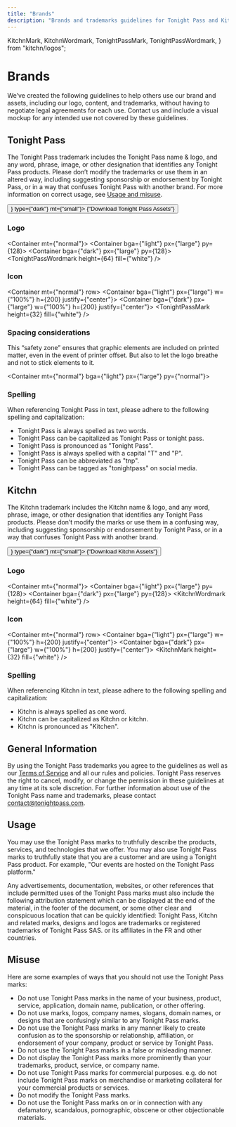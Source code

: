 ```yaml
---
title: "Brands"
description: "Brands and trademarks guidelines for Tonight Pass and Kitchn."
---
```


  KitchnMark,
  KitchnWordmark,
  TonightPassMark,
  TonightPassWordmark,
} from "kitchn/logos";

# Brands

We’ve created the following guidelines to help others use our brand and assets, including our logo, content, and trademarks, without having to negotiate legal agreements for each use.
Contact us and include a visual mockup for any intended use not covered by these guidelines.

## Tonight Pass

The Tonight Pass trademark includes the Tonight Pass name & logo, and any word, phrase, image, or other designation that identifies any Tonight Pass products. 
Please don’t modify the trademarks or use them in an altered way, including suggesting sponsorship or endorsement by Tonight Pass, or in a way that confuses Tonight Pass with another brand. 
For more information on correct usage, see [Usage and misuse](#usage).

<Link href={"https://drive.google.com/drive/folders/1tjvRtJpVAmHCYm1Afd__ckV2QgXzg6hg?usp=sharing"}>
  <Button prefix={<Icon icon={RiDownload2Line} />} type={"dark"} mt={"small"}>
    {"Download Tonight Pass Assets"}
  </Button>
</Link>

### Logo

<Container mt={"normal"}>
  <Container bga={"light"} px={"large"} py={128}>
    <TonightPassWordmark height={64} />
  </Container>
  <Container bga={"dark"} px={"large"} py={128}>
    <TonightPassWordmark height={64} fill={"white"} />
  </Container>
</Container>

### Icon

<Container mt={"normal"} row>
  <Container bga={"light"} px={"large"} w={"100%"} h={200} justify={"center"}>
    <TonightPassMark height={32} />
  </Container>
  <Container bga={"dark"} px={"large"} w={"100%"} h={200} justify={"center"}>
    <TonightPassMark height={32} fill={"white"} />
  </Container>
</Container>

### Spacing considerations

This “safety zone” ensures that graphic elements are included on printed matter, even in the event of printer offset. But also to let the logo breathe and not to stick elements to it.

<Container mt={"normal"} bga={"light"} px={"large"} py={"normal"}>
  <SpacingConsiderations height={256} />
</Container>

### Spelling

When referencing Tonight Pass in text, please adhere to the following spelling and capitalization:

- Tonight Pass is always spelled as two words.
- Tonight Pass can be capitalized as Tonight Pass or tonight pass.
- Tonight Pass is pronounced as "Tonight Pass".
- Tonight Pass is always spelled with a capital "T" and "P".
- Tonight Pass can be abbreviated as "tnp".
- Tonight Pass can be tagged as "tonightpass" on social media.

## Kitchn

The Kitchn trademark includes the Kitchn name & logo, and any word, phrase, image, or other designation that identifies any Tonight Pass products.
Please don’t modify the marks or use them in a confusing way, including suggesting sponsorship or endorsement by Tonight Pass, or in a way that confuses Tonight Pass with another brand.

<Link href={"https://drive.google.com/drive/folders/1mSf9QadEvUbP1-7a9VI4Usgj-jIi7y3P?usp=sharing"}>
  <Button prefix={<Icon icon={RiDownload2Line} />} type={"dark"} mt={"small"}>
    {"Download Kitchn Assets"}
  </Button>
</Link>

### Logo

<Container mt={"normal"}>
  <Container bga={"light"} px={"large"} py={128}>
    <KitchnWordmark height={64} />
  </Container>
  <Container bga={"dark"} px={"large"} py={128}>
    <KitchnWordmark height={64} fill={"white"} />
  </Container>
</Container>

### Icon

<Container mt={"normal"} row>
  <Container bga={"light"} px={"large"} w={"100%"} h={200} justify={"center"}>
    <KitchnMark height={32} />
  </Container>
  <Container bga={"dark"} px={"large"} w={"100%"} h={200} justify={"center"}>
    <KitchnMark height={32} fill={"white"} />
  </Container>
</Container>

### Spelling

When referencing Kitchn in text, please adhere to the following spelling and capitalization:

- Kitchn is always spelled as one word.
- Kitchn can be capitalized as Kitchn or kitchn.
- Kitchn is pronounced as "Kitchen".

## General Information

By using the Tonight Pass trademarks you agree to the guidelines as well as our [Terms of Service](https://tonightpass.com/terms) and all our rules and policies. Tonight Pass reserves the right to cancel, modify, or change the permission in these guidelines at any time at its sole discretion. For further information about use of the Tonight Pass name and trademarks, please contact contact@tonightpass.com.

## Usage

You may use the Tonight Pass marks to truthfully describe the products, services, and technologies that we offer. You may also use Tonight Pass marks to truthfully state that you are a customer and are using a Tonight Pass product. For example, "Our events are hosted on the Tonight Pass platform."

Any advertisements, documentation, websites, or other references that include permitted uses of the Tonight Pass marks must also include the following attribution statement which can be displayed at the end of the material, in the footer of the document, or some other clear and conspicuous location that can be quickly identified: Tonight Pass, Kitchn and related marks, designs and logos are trademarks or registered trademarks of Tonight Pass SAS. or its affiliates in the FR and other countries.

## Misuse

Here are some examples of ways that you should not use the Tonight Pass marks:

- Do not use Tonight Pass marks in the name of your business, product, service, application, domain name, publication, or other offering.
- Do not use marks, logos, company names, slogans, domain names, or designs that are confusingly similar to any Tonight Pass marks.
- Do not use the Tonight Pass marks in any manner likely to create confusion as to the sponsorship or relationship, affiliation, or endorsement of your company, product or service by Tonight Pass.
- Do not use the Tonight Pass marks in a false or misleading manner.
- Do not display the Tonight Pass marks more prominently than your trademarks, product, service, or company name.
- Do not use Tonight Pass marks for commercial purposes. e.g. do not include Tonight Pass marks on merchandise or marketing collateral for your commercial products or services.
- Do not modify the Tonight Pass marks.
- Do not use the Tonight Pass marks on or in connection with any defamatory, scandalous, pornographic, obscene or other objectionable materials.
